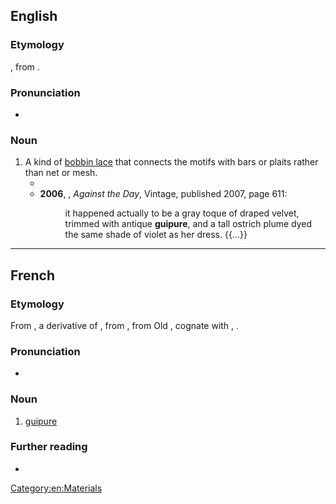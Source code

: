 ==English==
{{wikipedia}}

===Etymology===
{{bor|en|fr|guipure|withtext=1}}, from {{m|fr|guiper||to cover with silk}}.

===Pronunciation===
* {{IPA|/ɡiːˈpjʊə/|lang=en}}

===Noun===
{{en-noun|~}}

# A kind of [[bobbin lace]] that connects the motifs with bars or plaits rather than net or mesh.
#* {{quote-journal|title=Mantillas and Shawls|magazine=[[w:Graham's Magazine|Graham's American Monthly Magazine of Literature, Art, and Fashion]]|location=Philadelphia, Pa.|publisher=Abraham H. See, 106 [[w:Chestnut Street (Philadelphia)|Chestnut Street]]|year=1855|volume=XLVI|issue=4|page=578|pageurl=https://books.google.com/books?id=3MURAAAAYAAJ&pg=PA578|oclc=145146808|passage=Mantillas are larger than last year, and are generally all worn with a deep flouncing, either of the same material, or of black lace; the mantilla itself is also much trimmed with small ruchings of ribbon, guip and '''guipure''' lace, laid on quite flat.}}
#* '''2006''', {{w|Thomas Pynchon}}, ''Against the Day'', Vintage, published 2007, page 611:
#*: it happened actually to be a gray toque of draped velvet, trimmed with antique '''guipure''', and a tall ostrich plume dyed the same shade of violet as her dress. {{...}}

[[Category:en:Materials]]

----

==French==

===Etymology===
From {{etyl|frm|fr}} {{m|frm|ghippure||trimmings}}, a derivative of {{etyl|frm|fr}} {{m|frm|guiper}}, from {{etyl|fro|fr}} {{m|fro|guiper||to cover with silk}}, from Old {{etyl|frk|fr}} {{m|frk|*wipan|*wīpan|to wrap}}, cognate with {{cog|goh|wīfan||to twist}}, {{cog|dum|wipen|wīpen|to crown}}.

===Pronunciation===
* {{fr-IPA}}

===Noun===
{{fr-noun|f}}

# [[#English|guipure]]

===Further reading===
* {{R:TLFi}}